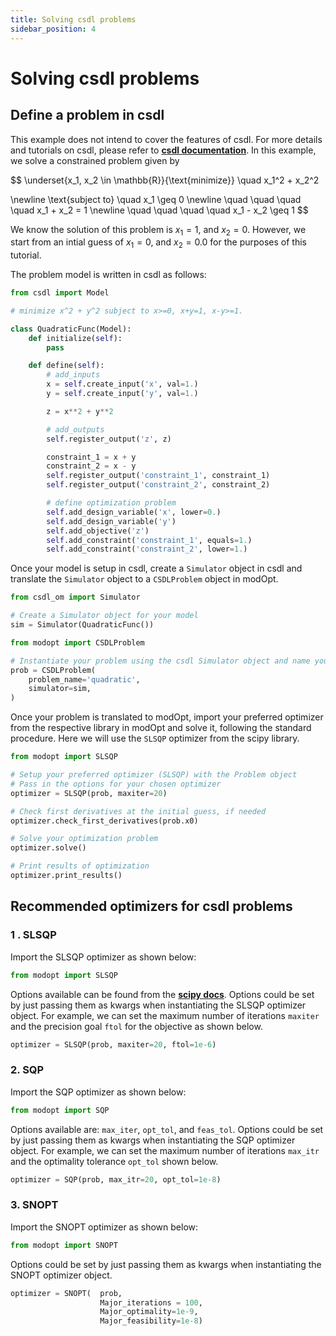 ```yaml
---
title: Solving csdl problems
sidebar_position: 4
---
```


# Solving csdl problems

## Define a problem in csdl

This example does not intend to cover the features of csdl.
For more details and tutorials on csdl, please refer to **[csdl documentation](https://lsdolab.github.io/csdl/)**.
In this example, we solve a constrained problem given by

$$
\underset{x_1, x_2 \in \mathbb{R}}{\text{minimize}} \quad x_1^2 + x_2^2

\newline
\text{subject to} \quad x_1 \geq 0
\newline
\quad \quad \quad \quad x_1 + x_2 = 1
\newline
\quad \quad \quad \quad x_1 - x_2 \geq 1
$$

We know the solution of this problem is $x_1=1$, and $x_2=0$.
However, we start from an intial guess of $x_1=0$, and $x_2=0.0$ for the purposes of this tutorial.

The problem model is written in csdl as follows:

```py
from csdl import Model

# minimize x^2 + y^2 subject to x>=0, x+y=1, x-y>=1.

class QuadraticFunc(Model):
    def initialize(self):
        pass

    def define(self):
        # add_inputs
        x = self.create_input('x', val=1.)
        y = self.create_input('y', val=1.)

        z = x**2 + y**2

        # add_outputs
        self.register_output('z', z)

        constraint_1 = x + y
        constraint_2 = x - y
        self.register_output('constraint_1', constraint_1)
        self.register_output('constraint_2', constraint_2)

        # define optimization problem
        self.add_design_variable('x', lower=0.)
        self.add_design_variable('y')
        self.add_objective('z')
        self.add_constraint('constraint_1', equals=1.)
        self.add_constraint('constraint_2', lower=1.)
```

Once your model is setup in csdl, create a `Simulator` object in csdl and 
translate the `Simulator` object to a `CSDLProblem` object in modOpt.

```py
from csdl_om import Simulator

# Create a Simulator object for your model
sim = Simulator(QuadraticFunc())

from modopt import CSDLProblem

# Instantiate your problem using the csdl Simulator object and name your problem
prob = CSDLProblem(
    problem_name='quadratic',
    simulator=sim,
)
```

Once your problem is translated to modOpt, import your preferred optimizer from
the respective library in modOpt and solve it, following the standard procedure.
Here we will use the `SLSQP` optimizer from the scipy library.

```py
from modopt import SLSQP

# Setup your preferred optimizer (SLSQP) with the Problem object 
# Pass in the options for your chosen optimizer
optimizer = SLSQP(prob, maxiter=20)

# Check first derivatives at the initial guess, if needed
optimizer.check_first_derivatives(prob.x0)

# Solve your optimization problem
optimizer.solve()

# Print results of optimization
optimizer.print_results()
```


## Recommended optimizers for csdl problems

### 1 . SLSQP

Import the SLSQP optimizer as shown below:

```py
from modopt import SLSQP
```

Options available can be found from the 
**[scipy docs](https://docs.scipy.org/doc/scipy/reference/optimize.minimize-slsqp.html#optimize-minimize-slsqp)**.
Options could be set by just passing them as kwargs when 
instantiating the SLSQP optimizer object.
For example, we can set the maximum number of iterations `maxiter` 
and the precision goal `ftol` for the objective as shown below.

```py
optimizer = SLSQP(prob, maxiter=20, ftol=1e-6)
```

### 2. SQP

Import the SQP optimizer as shown below:

```py
from modopt import SQP
```
Options available are: `max_iter`, `opt_tol`, and `feas_tol`.
Options could be set by just passing them as kwargs when 
instantiating the SQP optimizer object.
For example, we can set the maximum number of iterations `max_itr` 
and the optimality tolerance `opt_tol` shown below.

```py
optimizer = SQP(prob, max_itr=20, opt_tol=1e-8)
```


### 3. SNOPT

Import the SNOPT optimizer as shown below:

```py
from modopt import SNOPT
```
Options could be set by just passing them as kwargs when 
instantiating the SNOPT optimizer object.

```py
optimizer = SNOPT(  prob, 
                    Major_iterations = 100, 
                    Major_optimality=1e-9, 
                    Major_feasibility=1e-8)
```

